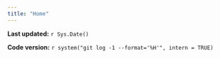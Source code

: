 ```yaml
---
title: "Home"
---
```


**Last updated:** `r Sys.Date()`

**Code version:** `r system("git log -1 --format='%H'", intern = TRUE)`



